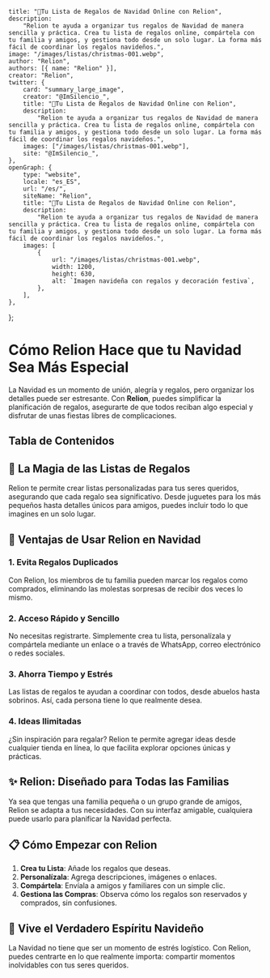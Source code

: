     title: "🎄Tu Lista de Regalos de Navidad Online con Relion",
    description:
        "Relion te ayuda a organizar tus regalos de Navidad de manera sencilla y práctica. Crea tu lista de regalos online, compártela con tu familia y amigos, y gestiona todo desde un solo lugar. La forma más fácil de coordinar los regalos navideños.",
    image: "/images/listas/christmas-001.webp",
    author: "Relion",
    authors: [{ name: "Relion" }],
    creator: "Relion",
    twitter: {
        card: "summary_large_image",
        creator: "@ImSilencio_",
        title: "🎄Tu Lista de Regalos de Navidad Online con Relion",
        description:
            "Relion te ayuda a organizar tus regalos de Navidad de manera sencilla y práctica. Crea tu lista de regalos online, compártela con tu familia y amigos, y gestiona todo desde un solo lugar. La forma más fácil de coordinar los regalos navideños.",
        images: ["/images/listas/christmas-001.webp"],
        site: "@ImSilencio_",
    },
    openGraph: {
        type: "website",
        locale: "es_ES",
        url: "/es/",
        siteName: "Relion",
        title: "🎄Tu Lista de Regalos de Navidad Online con Relion",
        description:
            "Relion te ayuda a organizar tus regalos de Navidad de manera sencilla y práctica. Crea tu lista de regalos online, compártela con tu familia y amigos, y gestiona todo desde un solo lugar. La forma más fácil de coordinar los regalos navideños.",
        images: [
            {
                url: "/images/listas/christmas-001.webp",
                width: 1200,
                height: 630,
                alt: `Imagen navideña con regalos y decoración festiva`,
            },
        ],
    },
};


<ImageMDX src="/images/listas/christmas-001.webp" alt="Relion" />

# Cómo Relion Hace que tu Navidad Sea Más Especial

La Navidad es un momento de unión, alegría y regalos, pero organizar los detalles puede ser estresante. Con **Relion**, puedes simplificar la planificación de regalos, asegurarte de que todos reciban algo especial y disfrutar de unas fiestas libres de complicaciones.

## Tabla de Contenidos

<BannerCTA />

## 🎁 La Magia de las Listas de Regalos 

Relion te permite crear listas personalizadas para tus seres queridos, asegurando que cada regalo sea significativo. Desde juguetes para los más pequeños hasta detalles únicos para amigos, puedes incluir todo lo que imagines en un solo lugar.

## 🚀 Ventajas de Usar Relion en Navidad 

### 1. **Evita Regalos Duplicados** 
Con Relion, los miembros de tu familia pueden marcar los regalos como comprados, eliminando las molestas sorpresas de recibir dos veces lo mismo.

### 2. **Acceso Rápido y Sencillo** 
No necesitas registrarte. Simplemente crea tu lista, personalízala y compártela mediante un enlace o a través de WhatsApp, correo electrónico o redes sociales.

### 3. **Ahorra Tiempo y Estrés** 
Las listas de regalos te ayudan a coordinar con todos, desde abuelos hasta sobrinos. Así, cada persona tiene lo que realmente desea.

### 4. **Ideas Ilimitadas** 
¿Sin inspiración para regalar? Relion te permite agregar ideas desde cualquier tienda en línea, lo que facilita explorar opciones únicas y prácticas.

## ✨ Relion: Diseñado para Todas las Familias 

Ya sea que tengas una familia pequeña o un grupo grande de amigos, Relion se adapta a tus necesidades. Con su interfaz amigable, cualquiera puede usarlo para planificar la Navidad perfecta.

<BannerCTA />

## 📋 Cómo Empezar con Relion 

1. **Crea tu Lista**: Añade los regalos que deseas.
2. **Personalízala**: Agrega descripciones, imágenes o enlaces.
3. **Compártela**: Envíala a amigos y familiares con un simple clic.
4. **Gestiona las Compras**: Observa cómo los regalos son reservados y comprados, sin confusiones.

## 🎄 Vive el Verdadero Espíritu Navideño 

La Navidad no tiene que ser un momento de estrés logístico. Con Relion, puedes centrarte en lo que realmente importa: compartir momentos inolvidables con tus seres queridos.

